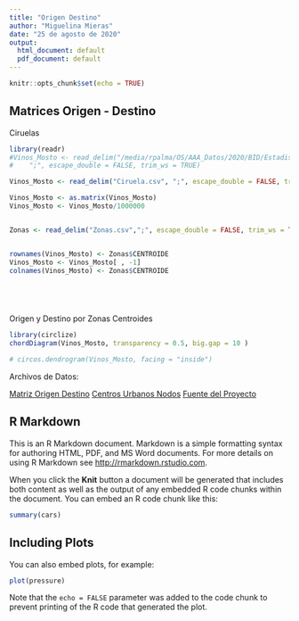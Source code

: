 ---
title: "Origen Destino"
author: "Miguelina Mieras"
date: "25 de agosto de 2020"
output:
  html_document: default
  pdf_document: default
---

```{r setup, include=FALSE}
knitr::opts_chunk$set(echo = TRUE)
```


## Matrices Origen - Destino

Ciruelas 

```{r}
library(readr)
#Vinos_Mosto <- read_delim("/media/rpalma/OS/AAA_Datos/2020/BID/Estadisticas/Matriz Origen Destino/CSV/Ciruela.csv", 
#    ";", escape_double = FALSE, trim_ws = TRUE)

Vinos_Mosto <- read_delim("Ciruela.csv", ";", escape_double = FALSE, trim_ws = TRUE)

Vinos_Mosto <- as.matrix(Vinos_Mosto)
Vinos_Mosto <- Vinos_Mosto/1000000


Zonas <- read_delim("Zonas.csv",";", escape_double = FALSE, trim_ws = TRUE)


rownames(Vinos_Mosto) <- Zonas$CENTROIDE
Vinos_Mosto <- Vinos_Mosto[ , -1]
colnames(Vinos_Mosto) <- Zonas$CENTROIDE






```


Origen y Destino por Zonas Centroides

```{r}
library(circlize)
chordDiagram(Vinos_Mosto, transparency = 0.5, big.gap = 10 )


```



```{r}
# circos.dendrogram(Vinos_Mosto, facing = "inside")
```


Archivos de Datos:

[Matriz Origen Destino](Ciruela.csv)
[Centros Urbanos Nodos](Zonas.csv)
[Fuente del Proyecto](index.Rmd)


## R Markdown

This is an R Markdown document. Markdown is a simple formatting syntax for authoring HTML, PDF, and MS Word documents. For more details on using R Markdown see <http://rmarkdown.rstudio.com>.

When you click the **Knit** button a document will be generated that includes both content as well as the output of any embedded R code chunks within the document. You can embed an R code chunk like this:

```{r cars}
summary(cars)
```

## Including Plots

You can also embed plots, for example:

```{r pressure, echo=FALSE}
plot(pressure)
```

Note that the `echo = FALSE` parameter was added to the code chunk to prevent printing of the R code that generated the plot.
